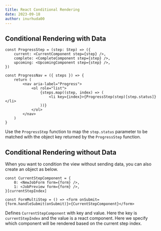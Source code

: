 ```yaml
---
title: React Conditional Rendering
date: 2023-09-18
author: inurhuda00
---
```


## Conditional Rendering with Data

```tsx
const ProgressStep = (step: Step) => ({
	current: <CurrentComponent step={step} />,
	complete: <CompleteComponent step={step} />,
	upcoming: <UpcomingComponent step={step} />,
})

const ProgressNav = ({ steps }) => {
	return (
		<nav aria-label="Progress">
			<ol role="list">
				{steps.map((step, index) => (
					<li key={index}>{ProgressStep(step)[step.status]}</li>
				))}
			</ol>
		</nav>
	)
}
```

Use the `ProgressStep` function to map the `step.status` parameter to be matched with the object key returned by the `ProgressStep` function.

## Conditional Rendering without Data

When you want to condition the view without sending data, you can also create an object as below.

```tsx
const CurrentStepComponent = {
	0: <NewJobForm form={form} />,
	1: <JobPreview form={form} />,
}[currentStepIndex]

const FormMultiStep = () => <form onSubmit={form.handleSubmit(onSubmit)}>{CurrentStepComponent}</form>
```

Defines `CurrentStepComponent` with key and value. Here the key is `currentStepIndex` and the value is a react component.
Here we specify which component will be rendered based on the current step index.
